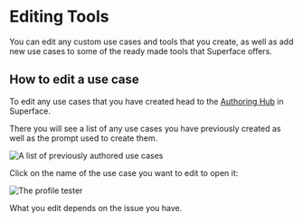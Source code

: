 # Editing Tools

You can edit any custom use cases and tools that you create, as well as add new use cases to some of the ready made tools that Superface offers.

## How to edit a use case

To edit any use cases that you have created head to the [Authoring Hub](https://pod.superface.ai/authoring) in Superface.

There you will see a list of any use cases you have previously created as well as the prompt used to create them.

![A list of previously authored use cases](/img/tools/authoring-authored-use-cases.png)

Click on the name of the use case you want to edit to open it:

![The profile tester](/img/tools/authoring-profile-test.png)

What you edit depends on the issue you have.
